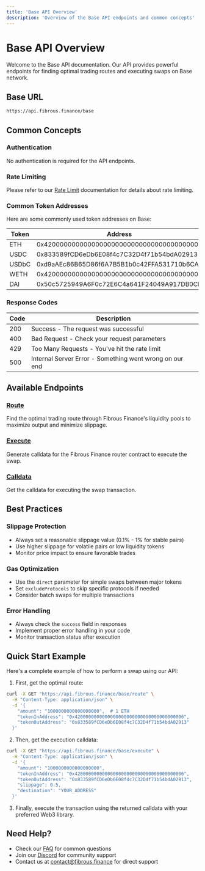 ```yaml
---
title: 'Base API Overview'
description: 'Overview of the Base API endpoints and common concepts'
---
```


# Base API Overview

Welcome to the Base API documentation. Our API provides powerful endpoints for finding optimal trading routes and executing swaps on Base network.

## Base URL

```bash
https://api.fibrous.finance/base
```

## Common Concepts

### Authentication
No authentication is required for the API endpoints.

### Rate Limiting
Please refer to our [Rate Limit](/api-reference/rate-limit) documentation for details about rate limiting.

### Common Token Addresses

Here are some commonly used token addresses on Base:

| Token | Address | Decimals |
|-------|---------|----------|
| ETH | 0x4200000000000000000000000000000000000006 | 18 |
| USDC | 0x833589fCD6eDb6E08f4c7C32D4f71b54bdA02913 | 6 |
| USDbC | 0xd9aAEc86B65D86f6A7B5B1b0c42FFA531710b6CA | 6 |
| WETH | 0x4200000000000000000000000000000000000006 | 18 |
| DAI | 0x50c5725949A6F0c72E6C4a641F24049A917DB0Cb | 18 |

### Response Codes

| Code | Description |
|------|-------------|
| 200  | Success - The request was successful |
| 400  | Bad Request - Check your request parameters |
| 429  | Too Many Requests - You've hit the rate limit |
| 500  | Internal Server Error - Something went wrong on our end |

## Available Endpoints

### [Route](/api-reference/base/endpoint/route)
Find the optimal trading route through Fibrous Finance's liquidity pools to maximize output and minimize slippage.

### [Execute](/api-reference/base/endpoint/execute)
Generate calldata for the Fibrous Finance router contract to execute the swap.

### [Calldata](/api-reference/base/endpoint/calldata)
Get the calldata for executing the swap transaction.

## Best Practices

### Slippage Protection
- Always set a reasonable slippage value (0.1% - 1% for stable pairs)
- Use higher slippage for volatile pairs or low liquidity tokens
- Monitor price impact to ensure favorable trades

### Gas Optimization
- Use the `direct` parameter for simple swaps between major tokens
- Set `excludeProtocols` to skip specific protocols if needed
- Consider batch swaps for multiple transactions

### Error Handling
- Always check the `success` field in responses
- Implement proper error handling in your code
- Monitor transaction status after execution

## Quick Start Example

Here's a complete example of how to perform a swap using our API:

1. First, get the optimal route:
```bash
curl -X GET "https://api.fibrous.finance/base/route" \
  -H "Content-Type: application/json" \
  -d '{
    "amount": "1000000000000000000",  # 1 ETH
    "tokenInAddress": "0x4200000000000000000000000000000000000006",
    "tokenOutAddress": "0x833589fCD6eDb6E08f4c7C32D4f71b54bdA02913"
  }'
```

2. Then, get the execution calldata:
```bash
curl -X GET "https://api.fibrous.finance/base/execute" \
  -H "Content-Type: application/json" \
  -d '{
    "amount": "1000000000000000000",
    "tokenInAddress": "0x4200000000000000000000000000000000000006",
    "tokenOutAddress": "0x833589fCD6eDb6E08f4c7C32D4f71b54bdA02913",
    "slippage": 0.5,
    "destination": "YOUR_ADDRESS"
  }'
```

3. Finally, execute the transaction using the returned calldata with your preferred Web3 library.

## Need Help?

- Check our [FAQ](/essentials/faq) for common questions
- Join our [Discord](https://discord.gg/fibrous) for community support
- Contact us at [contact@fibrous.finance](mailto:contact@fibrous.finance) for direct support 